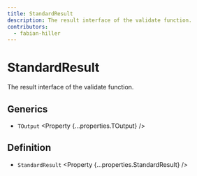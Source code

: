 ```yaml
---
title: StandardResult
description: The result interface of the validate function.
contributors:
  - fabian-hiller
---
```



# StandardResult

The result interface of the validate function.

## Generics

- `TOutput` <Property {...properties.TOutput} />

## Definition

- `StandardResult` <Property {...properties.StandardResult} />
